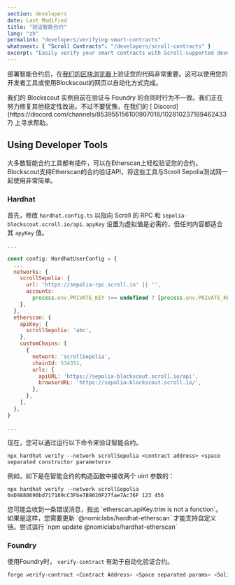 ```yaml
---
section: developers
date: Last Modified
title: "验证智能合约"
lang: "zh"
permalink: "developers/verifying-smart-contracts"
whatsnext: { "Scroll Contracts": "/developers/scroll-contracts" }
excerpt: "Easily verify your smart contracts with Scroll-supported developer tooling or the Blockscout Web API"
---
```



部署智能合约后，在[我们的区块浏览器](https://sepolia-blockscout.scroll.io/)上验证您的代码非常重要。这可以使用您的开发者工具或使用Blockscout的网页以自动化方式完成。

<Aside type="danger" title="警告">
  我们的 Blockscout 实例目前在验证与 Foundry 的合同时行为不一致。我们正在努力修复其他稳定性改进。不过不要犹豫，在我们的 [
  Discord](https://discord.com/channels/853955156100907018/1028102371894624337) 上寻求帮助。
</Aside>

## Using Developer Tools

大多数智能合约工具都有插件，可以在Etherscan上轻松验证您的合约。Blockscout支持Etherscan的合约验证API，将这些工具与Scroll Sepolia测试网一起使用非常简单。

### Hardhat

首先，修改 `hardhat.config.ts` 以指向 Scroll 的 RPC 和 `sepolia-blockscout.scroll.io/api`. `apyKey` 设置为虚拟值是必需的，但任何内容都适合其 `apyKey` 值。

```javascript
...

const config: HardhatUserConfig = {
  ...
  networks: {
    scrollSepolia: {
      url: 'https://sepolia-rpc.scroll.io' || '',
      accounts:
        process.env.PRIVATE_KEY !== undefined ? [process.env.PRIVATE_KEY] : [],
    },
  },
  etherscan: {
    apiKey: {
      scrollSepolia: 'abc',
    },
    customChains: [
      {
        network: 'scrollSepolia',
        chainId: 534351,
        urls: {
          apiURL: 'https://sepolia-blockscout.scroll.io/api',
          browserURL: 'https://sepolia-blockscout.scroll.io/',
        },
      },
    ],
  },
}

...
```

现在，您可以通过运行以下命令来验证智能合约。

```solidity
npx hardhat verify --network scrollSepolia <contract address> <space separated constructor parameters>
```

例如，如下是在智能合约的构造函数中接收两个 uint 参数的：

```solidity
npx hardhat verify --network scrollSepolia 0xD9880690bd717189cC3Fbe7B9020F27fae7Ac76F 123 456
```

<Aside type="danger" title="警告">
  您可能会收到一条错误消息，指出 `etherscan.apiKey.trim is not a function`。如果是这样，您需要更新
  `@nomiclabs/hardhat-etherscan` 才能支持自定义链。尝试运行 `npm update
  @nomiclabs/hardhat-etherscan`
</Aside>

### Foundry

使用Foundry时， `verify-contract` 有助于自动化验证合约。

```bash
forge verify-contract <Contract Address> <Space separated params> <Solidity file>:<Contract name> --chain-id 534351 --verifier-url <https://sepolia-blockscout.scroll.io/api> --verifier blockscout
```
